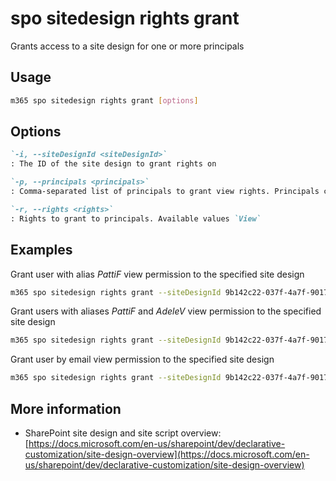 
# spo sitedesign rights grant

Grants access to a site design for one or more principals

## Usage

```sh
m365 spo sitedesign rights grant [options]
```

## Options

```md definition-list
`-i, --siteDesignId <siteDesignId>`
: The ID of the site design to grant rights on

`-p, --principals <principals>`
: Comma-separated list of principals to grant view rights. Principals can be users or mail-enabled security groups in the form of `alias` or `alias@<domain name>.com`

`-r, --rights <rights>`
: Rights to grant to principals. Available values `View`
```

<Global />

## Examples

Grant user with alias _PattiF_ view permission to the specified site design

```sh
m365 spo sitedesign rights grant --siteDesignId 9b142c22-037f-4a7f-9017-e9d8c0e34b98 --principals PattiF --rights View
```

Grant users with aliases _PattiF_ and _AdeleV_ view permission to the specified site design

```sh
m365 spo sitedesign rights grant --siteDesignId 9b142c22-037f-4a7f-9017-e9d8c0e34b98 --principals "PattiF,AdeleV" --rights View
```

Grant user by email view permission to the specified site design

```sh
m365 spo sitedesign rights grant --siteDesignId 9b142c22-037f-4a7f-9017-e9d8c0e34b98 --principals PattiF@contoso.com --rights View
```

## More information

- SharePoint site design and site script overview: [https://docs.microsoft.com/en-us/sharepoint/dev/declarative-customization/site-design-overview](https://docs.microsoft.com/en-us/sharepoint/dev/declarative-customization/site-design-overview)
